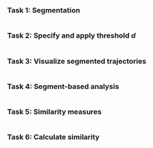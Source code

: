 ### Task 1: Segmentation

```r

```

### Task 2: Specify and apply threshold *d*

```r

```

### Task 3: Visualize segmented trajectories

```r

```

### Task 4: Segment-based analysis

```r

```

### Task 5: Similarity measures 

```r

```

### Task 6: Calculate similarity

```r

```

